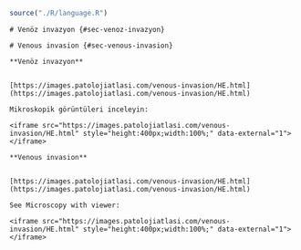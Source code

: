 ```r
source("./R/language.R")
```

```asis
# Venöz invazyon {#sec-venoz-invazyon} 
```

```asis
# Venous invasion {#sec-venous-invasion} 
```

```asis

**Venöz invazyon**


[https://images.patolojiatlasi.com/venous-invasion/HE.html](https://images.patolojiatlasi.com/venous-invasion/HE.html)

Mikroskopik görüntüleri inceleyin:

<iframe src="https://images.patolojiatlasi.com/venous-invasion/HE.html" style="height:400px;width:100%;" data-external="1"></iframe>

```

```asis

**Venous invasion**


[https://images.patolojiatlasi.com/venous-invasion/HE.html](https://images.patolojiatlasi.com/venous-invasion/HE.html)

See Microscopy with viewer: 

<iframe src="https://images.patolojiatlasi.com/venous-invasion/HE.html" style="height:400px;width:100%;" data-external="1"></iframe>

```
